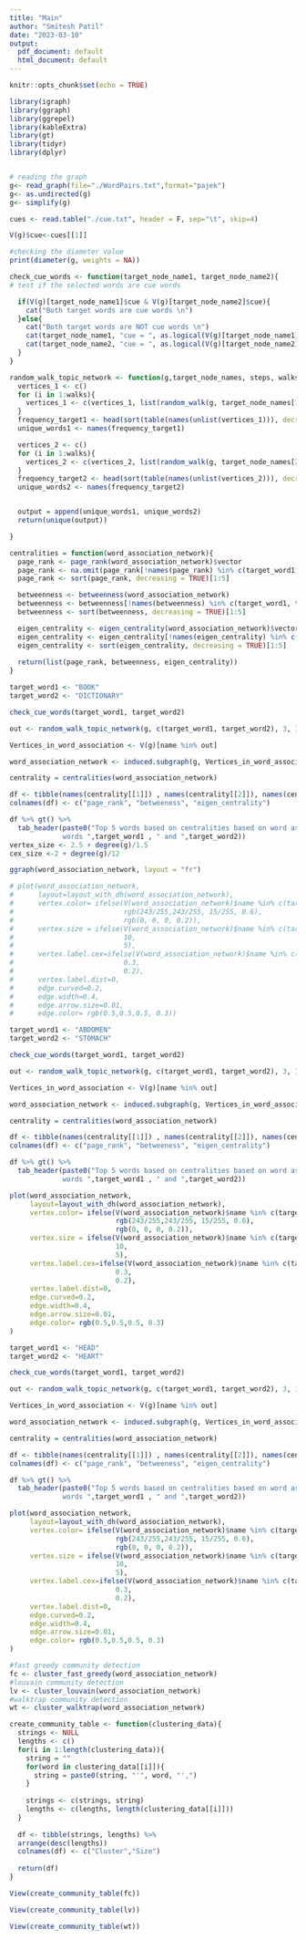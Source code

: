 ```yaml
---
title: "Main"
author: "Smitesh Patil"
date: "2023-03-10"
output:
  pdf_document: default
  html_document: default
---
```


```r
knitr::opts_chunk$set(echo = TRUE)
```


```r
library(igraph)
library(ggraph)
library(ggrepel)
library(kableExtra)
library(gt)
library(tidyr)
library(dplyr)


# reading the graph 
g<- read_graph(file="./WordPairs.txt",format="pajek")
g<- as.undirected(g)
g<- simplify(g)

cues <- read.table("./cue.txt", header = F, sep="\t", skip=4)

V(g)$cue<-cues[[1]]

#checking the diameter value
print(diameter(g, weights = NA))

```

```r

check_cue_words <- function(target_node_name1, target_node_name2){
# test if the selected words are cue words

  if(V(g)[target_node_name1]$cue & V(g)[target_node_name2]$cue){
    cat("Both target words are cue words \n")
  }else{
    cat("Both target words are NOT cue words \n")
    cat(target_node_name1, "cue = ", as.logical(V(g)[target_node_name1]$cue ),"\n")
    cat(target_node_name2, "cue = ", as.logical(V(g)[target_node_name2]$cue ),"\n")
  }
}

```

```r

random_walk_topic_network <- function(g,target_node_names, steps, walks, mode, topn){
  vertices_1 <- c()
  for (i in 1:walks){
    vertices_1 <- c(vertices_1, list(random_walk(g, target_node_names[1], steps, mode = mode)))
  }
  frequency_target1 <- head(sort(table(names(unlist(vertices_1))), decreasing = TRUE), 100)
  unique_words1 <- names(frequency_target1)

  vertices_2 <- c()
  for (i in 1:walks){
    vertices_2 <- c(vertices_2, list(random_walk(g, target_node_names[2], steps, mode = mode)))
  }
  frequency_target2 <- head(sort(table(names(unlist(vertices_2))), decreasing = TRUE), 100)
  unique_words2 <- names(frequency_target2)


  output = append(unique_words1, unique_words2)
  return(unique(output))

}

centralities = function(word_association_network){
  page_rank <- page_rank(word_association_network)$vector
  page_rank <- na.omit(page_rank[!names(page_rank) %in% c(target_word1, target_word2)])
  page_rank <- sort(page_rank, decreasing = TRUE)[1:5]

  betweenness <- betweenness(word_association_network)
  betweenness <- betweenness[!names(betweenness) %in% c(target_word1, target_word2)]
  betweenness <- sort(betweenness, decreasing = TRUE)[1:5]

  eigen_centrality <- eigen_centrality(word_association_network)$vector
  eigen_centrality <- eigen_centrality[!names(eigen_centrality) %in% c(target_word1, target_word2)]
  eigen_centrality <- sort(eigen_centrality, decreasing = TRUE)[1:5]
  
  return(list(page_rank, betweenness, eigen_centrality))
}

```

```r
target_word1 <- "BOOK"
target_word2 <- "DICTIONARY"

check_cue_words(target_word1, target_word2)

out <- random_walk_topic_network(g, c(target_word1, target_word2), 3, 100, "all", 200)

Vertices_in_word_association <- V(g)[name %in% out]

word_association_network <- induced.subgraph(g, Vertices_in_word_association)

centrality = centralities(word_association_network)

df <- tibble(names(centrality[[1]]) , names(centrality[[2]]), names(centrality[[3]]))
colnames(df) <- c("page_rank", "betweeness", "eigen_centrality")

df %>% gt() %>%
  tab_header(paste0("Top 5 words based on centralities based on word association network for
             words ",target_word1 , " and ",target_word2))
vertex_size <- 2.5 + degree(g)/1.5
cex_size <-2 + degree(g)/12

ggraph(word_association_network, layout = "fr") 

# plot(word_association_network,
#      layout=layout_with_dh(word_association_network),
#      vertex.color= ifelse(V(word_association_network)$name %in% c(target_word1, target_word2),
#                           rgb(243/255,243/255, 15/255, 0.6),
#                           rgb(0, 0, 0, 0.2)),
#      vertex.size = ifelse(V(word_association_network)$name %in% c(target_word1, target_word2),
#                           10,
#                           5),
#      vertex.label.cex=ifelse(V(word_association_network)$name %in% c(target_word1, target_word2),
#                           0.3,
#                           0.2), 
#      vertex.label.dist=0,
#      edge.curved=0.2,
#      edge.width=0.4,
#      edge.arrow.size=0.01,
#      edge.color= rgb(0.5,0.5,0.5, 0.3))
```

```r

target_word1 <- "ABDOMEN"
target_word2 <- "STOMACH"

check_cue_words(target_word1, target_word2)

out <- random_walk_topic_network(g, c(target_word1, target_word2), 3, 100, "all", 10)

Vertices_in_word_association <- V(g)[name %in% out]

word_association_network <- induced.subgraph(g, Vertices_in_word_association)

centrality = centralities(word_association_network)

df <- tibble(names(centrality[[1]]) , names(centrality[[2]]), names(centrality[[3]]))
colnames(df) <- c("page_rank", "betweeness", "eigen_centrality")

df %>% gt() %>%
  tab_header(paste0("Top 5 words based on centralities based on word association network for
             words ",target_word1 , " and ",target_word2))

plot(word_association_network,
     layout=layout_with_dh(word_association_network),
     vertex.color= ifelse(V(word_association_network)$name %in% c(target_word1, target_word2),
                          rgb(243/255,243/255, 15/255, 0.6),
                          rgb(0, 0, 0, 0.2)),
     vertex.size = ifelse(V(word_association_network)$name %in% c(target_word1, target_word2),
                          10,
                          5),
     vertex.label.cex=ifelse(V(word_association_network)$name %in% c(target_word1, target_word2),
                          0.3,
                          0.2), 
     vertex.label.dist=0,
     edge.curved=0.2,
     edge.width=0.4,
     edge.arrow.size=0.01,
     edge.color= rgb(0.5,0.5,0.5, 0.3)
)
```


```r
target_word1 <- "HEAD"
target_word2 <- "HEART"

check_cue_words(target_word1, target_word2)

out <- random_walk_topic_network(g, c(target_word1, target_word2), 3, 100, "all", 10)

Vertices_in_word_association <- V(g)[name %in% out]

word_association_network <- induced.subgraph(g, Vertices_in_word_association)

centrality = centralities(word_association_network)

df <- tibble(names(centrality[[1]]) , names(centrality[[2]]), names(centrality[[3]]))
colnames(df) <- c("page_rank", "betweeness", "eigen_centrality")

df %>% gt() %>%
  tab_header(paste0("Top 5 words based on centralities based on word association network for
             words ",target_word1 , " and ",target_word2))

plot(word_association_network,
     layout=layout_with_dh(word_association_network),
     vertex.color= ifelse(V(word_association_network)$name %in% c(target_word1, target_word2),
                          rgb(243/255,243/255, 15/255, 0.6),
                          rgb(0, 0, 0, 0.2)),
     vertex.size = ifelse(V(word_association_network)$name %in% c(target_word1, target_word2),
                          10,
                          5),
     vertex.label.cex=ifelse(V(word_association_network)$name %in% c(target_word1, target_word2),
                          0.3,
                          0.2), 
     vertex.label.dist=0,
     edge.curved=0.2,
     edge.width=0.4,
     edge.arrow.size=0.01,
     edge.color= rgb(0.5,0.5,0.5, 0.3)
)
```


```r
#fast greedy community detection
fc <- cluster_fast_greedy(word_association_network)
#louvain community detection
lv <- cluster_louvain(word_association_network)
#walktrap community detection
wt <- cluster_walktrap(word_association_network)

create_community_table <- function(clustering_data){
  strings <- NULL
  lengths <- c()
  for(i in 1:length(clustering_data)){
    string = ""
    for(word in clustering_data[[i]]){
      string = paste0(string, "'", word, "',")
    }
    
    strings <- c(strings, string)
    lengths <- c(lengths, length(clustering_data[[i]]))
  }
  
  df <- tibble(strings, lengths) %>%
  arrange(desc(lengths))
  colnames(df) <- c("Cluster","Size")
  
  return(df)
}

View(create_community_table(fc))

View(create_community_table(lv))

View(create_community_table(wt))
```



